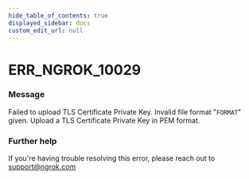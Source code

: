 ```yaml
---
hide_table_of_contents: true
displayed_sidebar: docs
custom_edit_url: null
---
```



# ERR_NGROK_10029

### Message
Failed to upload TLS Certificate Private Key. Invalid file format "`FORMAT`" given. Upload a TLS Certificate Private Key in PEM format.

### Further help
If you're having trouble resolving this error, please reach out to [support@ngrok.com](mailto:support@ngrok.com?subject=Help%20with%20ERR_NGROK_10029)


<ErrorDetails error='err_ngrok_10029' />
